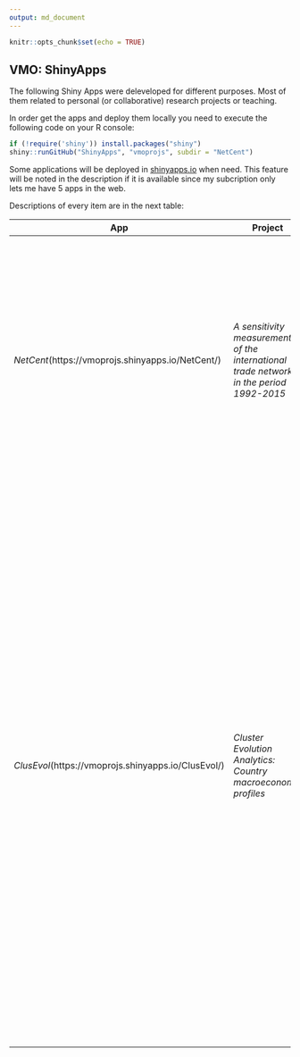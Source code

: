 ```yaml
---
output: md_document
---
```


```r
knitr::opts_chunk$set(echo = TRUE)
```

## VMO: ShinyApps

The following Shiny Apps were deleveloped for different purposes. Most of them related to personal (or collaborative) research projects or teaching. 

In order get the apps and deploy them locally you need to execute the following code on your R console:

```r
if (!require('shiny')) install.packages("shiny")
shiny::runGitHub("ShinyApps", "vmoprojs", subdir = "NetCent")
```


Some applications will be deployed in [shinyapps.io](https://www.shinyapps.io/) when need. This feature will be noted in  the description if it is available since my subcription only lets me have 5 apps in the web.


Descriptions of every item are in the next table:

<!-- -   *NetCent*: This App shows the results of the research proyect *A sensitivity measurement of the international trade network in the period 1992-2015* (Una medición de sensibilidad de la red de comercio internacional en el período 1992-2015) developed as a thesis research in [FLACSO](https://www.flacso.edu.ec/) university. [Wilson Pérez-Oviedo](https://www.flacso.edu.ec/portal/docencia/perfil/wilson-perez.1289.1) as well as [John Cajas-Guijarro](https://uce-ec.academia.edu/JohnCajasGuijarro) were research partners in this proyect. -->

| App     | Project                         | Collaborators                | Institution | Description|
|---------|-------------------------------------------|----------------------------|--------------|--------------------------------------|
| *NetCent*(https://vmoprojs.shinyapps.io/NetCent/) | *A sensitivity measurement of the international trade network in the period 1992-2015* | [Wilson Pérez-Oviedo](https://www.flacso.edu.ec/portal/docencia/perfil/wilson-perez.1289.1) and [John Cajas-Guijarro](https://uce-ec.academia.edu/JohnCajasGuijarro) | [FLACSO](https://www.flacso.edu.ec/)      |Time series (1992-2015) of estimated confidence intervals of centrality measures (Country-Country Elasticity and PageRank centrality) through bootstrap are shown. Pairwise Wilcoxon comparisons are also available.|
| *ClusEvol*(https://vmoprojs.shinyapps.io/ClusEvol/) | *Cluster Evolution Analytics: Country macroeconomic profiles* | [Bolívar Morales-Oñate](https://orcid.org/0000-0003-4980-8759) | [UTA](https://www.uta.edu.ec)      |We propose Cluster Evolution Analytics (CEA) as a framework that can be considered in the realm of Advanced Exploratory Data Analysis. CEA leverages on the temporal component of panel data and it is based on combining two techniques that are usually not related: leave-one-out and plug-in principle. This allows us to explore *what if* questions in the sense that the present information of an object is plugged-in a dataset in a previous time frame so that we can explore its evolution (and of its neighbours) to the present.|


